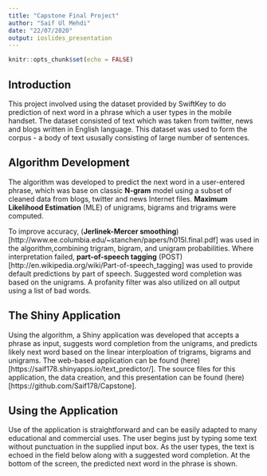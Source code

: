 ```yaml
---
title: "Capstone Final Project"
author: "Saif Ul Mehdi"
date: "22/07/2020"
output: ioslides_presentation
---
```


```r
knitr::opts_chunk$set(echo = FALSE)
```

## Introduction

This project involved using the dataset provided by SwiftKey to do prediction of next word in a phrase which a user types in the mobile handset. The dataset consisted of text which was taken from twitter, news and blogs written in English language. This dataset was used to form the corpus - a body of text ususally consisting of large number of sentences. 

## Algorithm Development

The algorithm was developed to predict the next word in a user-entered phrase, which was base on classic **N-gram** model using a subset of cleaned data from blogs, twitter and news Internet files. **Maximum Likelihood Estimation** (MLE) of unigrams, bigrams and trigrams were computed.

To improve accuracy, (**Jerlinek-Mercer smoothing**)[http://www.ee.columbia.edu/~stanchen/papers/h015l.final.pdf] was used in the algorithm,combining trigram, bigram, and unigram probabilities. Where interpretation failed, **part-of-speech tagging** (POST)[http://en.wikipedia.org/wiki/Part-of-speech_tagging] was used to provide default predictions by part of speech. Suggested word completion was based on the unigrams. A profanity filter was also utilized on all output using a list of bad words.

## The Shiny Application

Using the algorithm, a Shiny application was developed that accepts a phrase as input, suggests word completion from the unigrams, and predicts likely next word based on the linear interploation of trigrams, bigrams and unigrams. The web-based application can be found (here)[https://saif178.shinyapps.io/text_predictor/]. The source files for this application, the data creation, and this presentation can be found (here)[https://github.com/Saif178/Capstone].

## Using the Application

Use of the application is straightforward and can be easily adapted to many educational and commercial uses. The user begins just by typing some text without punctuation in the supplied input box. As the user types, the text is echoed in the field below along with a suggested word completion. At the bottom of the screen, the predicted next word in the phrase is shown.

